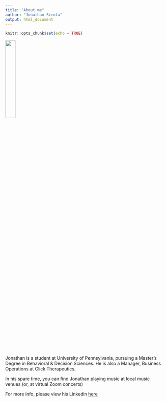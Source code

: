 ```yaml
---
title: "About me"
author: "Jonathan Sirota"
output: html_document
---
```


```r
knitr::opts_chunk$set(echo = TRUE)
```

![](https://user-images.githubusercontent.com/81780751/115785681-c70a7680-a38d-11eb-8ac3-5f66f773855c.jpeg){width=25%}

Jonathan is a student at University of Pennsylvania, pursuing a Master's Degree
in Behavioral & Decision Sciences. He is also a Manager, Business Operations at
Click Therapeutics. 

In his spare time, you can find Jonathan playing music at local music venues
(or, at virtual Zoom concerts)

For more info, please view his Linkedin [here](https://www.linkedin.com/in/jonathan-sirota/)

